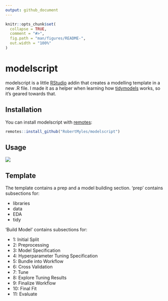 ```yaml
---
output: github_document
---
```


<!-- README.md is generated from README.Rmd. Please edit that file -->

```r
knitr::opts_chunk$set(
  collapse = TRUE,
  comment = "#>",
  fig.path = "man/figures/README-",
  out.width = "100%"
)
```

# modelscript

<!-- badges: start -->
<!-- badges: end -->

modelscript is a little [RStudio](https://rstudio.com/) addin that creates a modelling template in a new .R file. I made it as a helper when learning how [tidymodels](https://www.tidymodels.org/) works, so it's geared towards that.

## Installation

You can install modelscript with [remotes](https://github.com/r-lib/remotes):

```r
remotes::install_github("RobertMyles/modelscript")
```

## Usage

![](inst/screencast.gif)

## Template

The template contains a prep and a model building section. 'prep' contains subsections for:

- libraries
- data
- EDA
- tidy

'Build Model' contains subsections for:

- 1: Initial Split 
- 2: Preprocessing 
- 3: Model Specification 
- 4: Hyperparameter Tuning Specification
- 5: Bundle into Workflow 
- 6: Cross Validation 
- 7: Tune 
- 8: Explore Tuning Results 
- 9: Finalize Workflow 
- 10: Final Fit 
- 11: Evaluate 




